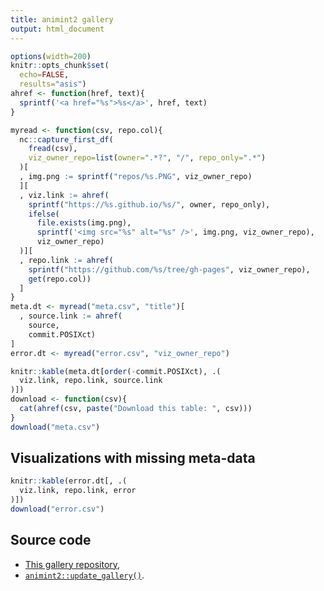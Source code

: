 ```yaml
---
title: animint2 gallery
output: html_document
---
```


```r
options(width=200)
knitr::opts_chunk$set(
  echo=FALSE,
  results="asis")
ahref <- function(href, text){
  sprintf('<a href="%s">%s</a>', href, text)
}
```

```r
myread <- function(csv, repo.col){
  nc::capture_first_df(
    fread(csv),
    viz_owner_repo=list(owner=".*?", "/", repo_only=".*")
  )[
  , img.png := sprintf("repos/%s.PNG", viz_owner_repo)
  ][
  , viz.link := ahref(
    sprintf("https://%s.github.io/%s/", owner, repo_only),
    ifelse(
      file.exists(img.png),
      sprintf('<img src="%s" alt="%s" />', img.png, viz_owner_repo),
      viz_owner_repo)
  )][
  , repo.link := ahref(
    sprintf("https://github.com/%s/tree/gh-pages", viz_owner_repo),
    get(repo.col))
  ]
}
meta.dt <- myread("meta.csv", "title")[
  , source.link := ahref(
    source,
    commit.POSIXct)
]
error.dt <- myread("error.csv", "viz_owner_repo")
```

```r
knitr::kable(meta.dt[order(-commit.POSIXct), .(
  viz.link, repo.link, source.link
)])
download <- function(csv){
  cat(ahref(csv, paste("Download this table: ", csv)))
}
download("meta.csv")
```

## Visualizations with missing meta-data

```r
knitr::kable(error.dt[, .(
  viz.link, repo.link, error
)])
download("error.csv")
```

## Source code

* [This gallery repository](https://github.com/animint/gallery/tree/gh-pages),
* [`animint2::update_gallery()`](https://github.com/animint/animint2/blob/master/R/z_pages.R).